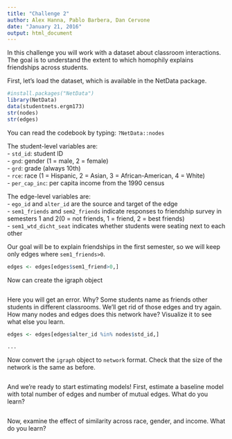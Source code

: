 ```yaml
---
title: "Challenge 2"
author: Alex Hanna, Pablo Barbera, Dan Cervone
date: "January 21, 2016"
output: html_document
---
```


In this challenge you will work with a dataset about classroom interactions. The goal is to understand the extent to which homophily explains friendships across students.

First, let's load the dataset, which is available in the NetData package.


```r
#install.packages("NetData")
library(NetData)
data(studentnets.ergm173)
str(nodes)
str(edges)
```

You can read the codebook by typing: `?NetData::nodes`

The student-level variables are:  
- `std_id`: student ID  
- `gnd`: gender (1 = male, 2 = female)  
- `grd`: grade (always 10th)  
- `rce`: race (1 = Hispanic, 2 = Asian, 3 = African-American, 4 = White)  
- `per_cap_inc`: per capita income from the 1990 census  

The edge-level variables are:  
- `ego_id` and `alter_id` are the source and target of the edge  
- `sem1_friends` and `sem2_friends` indicate responses to friendship survey in semesters 1 and 2(0 = not friends, 1 = friend, 2 = best friends)  
- `sem1_wtd_dicht_seat` indicates whether students were seating next to each other  

Our goal will be to explain friendships in the first semester, so we will keep only edges where `sem1_friends>0`.

```r
edges <- edges[edges$sem1_friend>0,]
```

Now can create the igraph object

```r

```

Here you will get an error. Why? Some students name as friends other students in different classrooms. We'll get rid of those edges and try again. How many nodes and edges does this network have? Visualize it to see what else you learn.

```r
edges <- edges[edges$alter_id %in% nodes$std_id,]

...
```

Now convert the `igraph` object to `network` format. Check that the size of the network is the same as before.

```r

```

And we're ready to start estimating models! First, estimate a baseline model with total number of edges and number of mutual edges. What do you learn?

```r
```

Now, examine the effect of similarity across race, gender, and income. What do you learn?
```r
```

